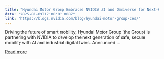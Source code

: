 ```yaml
---
title: "Hyundai Motor Group Embraces NVIDIA AI and Omniverse for Next-Gen Mobility"
date: "2025-01-09T17:00:02.000Z"
link: "https://blogs.nvidia.com/blog/hyundai-motor-group-ces/"
---
```


Driving the future of smart mobility, Hyundai Motor Group (the Group) is partnering with NVIDIA to develop the next generation of safe, secure mobility with AI and industrial digital twins. Announced ...

[Read more](https://blogs.nvidia.com/blog/hyundai-motor-group-ces/)
